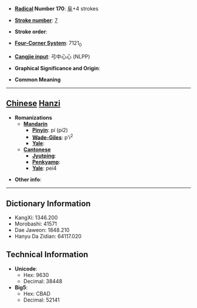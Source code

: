 * '''[[Wiktionary:Chinese radical index| Radical]] Number 170''': [[Wiktionary:Chinese radical index 阜|阜]]+4 strokes

* '''[[Wiktionary:Chinese total strokes index|Stroke number]]''': [[Wiktionary:Chinese total strokes index 7|7]]

* '''Stroke order''': 

* '''[[Wiktionary:Chinese four corner index|Four-Corner System]]''': 7121<sub>0</sub>

* '''[[Wiktionary:Chinese Cangjie index|Cangjie input]]''': 弓中心心 (NLPP)

* '''Graphical Significance and Origin''': 

* '''Common Meaning'''

----

== [[Chinese]] [[Hanzi]] ==

* '''Romanizations'''
** '''[[Mandarin]]'''
*** '''[[Pinyin]]''': pí (pi2)
*** '''[[Wade-Giles]]''': p'i<sup>2</sup>
*** '''[[Yale]]''': 
** '''[[Cantonese]]'''
*** '''[[Jyutping]]''':
*** '''[[Penkyamp]]''': 
*** '''[[Yale]]''': pei4

* '''Other info''': 

----

== Dictionary Information ==

* KangXi: 1346.200
* Morobashi: 41571
* Dae Jaweon: 1848.210
* Hanyu Da Zidian: 64117.020

== Technical Information ==

* '''Unicode''':
** Hex: 9630
** Decimal: 38448
* '''Big5''':
** Hex: CBAD
** Decimal: 52141